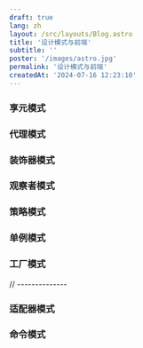 ```yaml
---
draft: true
lang: zh
layout: /src/layouts/Blog.astro
title: '设计模式与前端'
subtitle: ''
poster: '/images/astro.jpg'
permalink: '设计模式与前端'
createdAt: '2024-07-16 12:23:10'
---
```


### 享元模式

### 代理模式

### 装饰器模式

### 观察者模式

### 策略模式

### 单例模式

### 工厂模式

// --------------

### 适配器模式

### 命令模式
